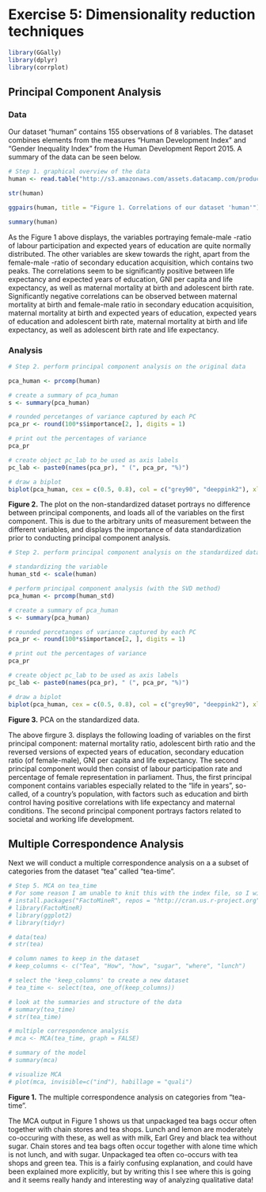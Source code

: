 # Exercise 5: Dimensionality reduction techniques

```r
library(GGally)
library(dplyr)
library(corrplot)
```

## Principal Component Analysis
### Data
Our dataset "human" contains 155 observations of 8 variables. The dataset combines elements from the measures "Human Development Index" and "Gender Inequality Index" from the Human Development Report 2015. A summary of the data can be seen below.
```r
# Step 1. graphical overview of the data
human <- read.table("http://s3.amazonaws.com/assets.datacamp.com/production/course_2218/datasets/human2.txt", sep=",", header=TRUE)

str(human)

ggpairs(human, title = "Figure 1. Correlations of our dataset 'human'")

summary(human)
```

As the Figure 1 above displays, the variables portraying female-male -ratio of labour participation and expected years of education are quite normally distributed. The other variables are skew towards the right, apart from the female-male -ratio of secondary education acquisition, which contains two peaks. The correlations seem to be significantly positive between life expectancy and expected years of education, GNI per capita and life expectancy, as well as maternal mortality at birth and adolescent birth rate. Significantly negative correlations can be observed between maternal mortality at birth and female-male ratio in secondary education acquisition, maternal mortality at birth and expected years of education, expected years of education and adolescent birth rate, maternal mortality at birth and life expectancy, as well as adolescent birth rate and life expectancy.  


### Analysis

```r
# Step 2. perform principal component analysis on the original data

pca_human <- prcomp(human)

# create a summary of pca_human
s <- summary(pca_human)

# rounded percetanges of variance captured by each PC
pca_pr <- round(100*s$importance[2, ], digits = 1)

# print out the percentages of variance
pca_pr

# create object pc_lab to be used as axis labels
pc_lab <- paste0(names(pca_pr), " (", pca_pr, "%)")

# draw a biplot
biplot(pca_human, cex = c(0.5, 0.8), col = c("grey90", "deeppink2"), xlab = pc_lab[1], ylab = pc_lab[2])
```

**Figure 2.** The plot on the non-standardized dataset portrays no difference between principal components, and loads all of the variables on the first component. This is due to the arbitrary units of measurement between the different variables, and displays the importance of data standardization prior to conducting principal component analysis.


```r
# Step 2. perform principal component analysis on the standardized data

# standardizing the variable
human_std <- scale(human)

# perform principal component analysis (with the SVD method)
pca_human <- prcomp(human_std)

# create a summary of pca_human
s <- summary(pca_human)

# rounded percetanges of variance captured by each PC
pca_pr <- round(100*s$importance[2, ], digits = 1)

# print out the percentages of variance
pca_pr

# create object pc_lab to be used as axis labels
pc_lab <- paste0(names(pca_pr), " (", pca_pr, "%)")

# draw a biplot
biplot(pca_human, cex = c(0.5, 0.8), col = c("grey90", "deeppink2"), xlab = pc_lab[1], ylab = pc_lab[2])
```

**Figure 3.** PCA on the standardized data.

The above firgure 3. displays the following loading of variables on the first principal component: maternal mortality ratio, adolescent birth ratio and the reversed versions of expected years of education, secondary education ratio (of female-male), GNI per capita and life expectancy. The second principal component would then consist of labour participation rate and percentage of female representation in parliament. Thus, the first principal component contains variables especially related to the "life in years", so-called, of a country's population, with factors such as education and birth control having positive correlations with life expectancy and maternal conditions. The second principal component portrays factors related to societal and working life development. 

## Multiple Correspondence Analysis

Next we will conduct a multiple correspondence analysis on a a subset of categories from the dataset "tea" called "tea-time".

```r
# Step 5. MCA on tea_time
# For some reason I am unable to knit this with the index file, so I will display as comment here what I have done, and attatch the MCA plot along with the interpretation.
# install.packages("FactoMineR", repos = "http://cran.us.r-project.org")
# library(FactoMineR)
# library(ggplot2)
# library(tidyr)

# data(tea)
# str(tea)

# column names to keep in the dataset
# keep_columns <- c("Tea", "How", "how", "sugar", "where", "lunch")

# select the 'keep_columns' to create a new dataset
# tea_time <- select(tea, one_of(keep_columns))

# look at the summaries and structure of the data
# summary(tea_time)
# str(tea_time)
```



```r
# multiple correspondence analysis
# mca <- MCA(tea_time, graph = FALSE)

# summary of the model
# summary(mca)

# visualize MCA
# plot(mca, invisible=c("ind"), habillage = "quali")
```

**Figure 1.** The multiple correspondence analysis on categories from "tea-time".

The MCA output in Figure 1 shows us that unpackaged tea bags occur often together with chain stores and tea shops. Lunch and lemon are moderately co-occuring with these, as well as with milk, Earl Grey and black tea without sugar. Chain stores and tea bags often occur together with alone time which is not lunch, and with sugar. Unpackaged tea often co-occurs with tea shops and green tea. This is a fairly confusing explanation, and could have been explained more explicitly, but by writing this I see where this is going and it seems really handy and interesting way of analyzing qualitative data! 
